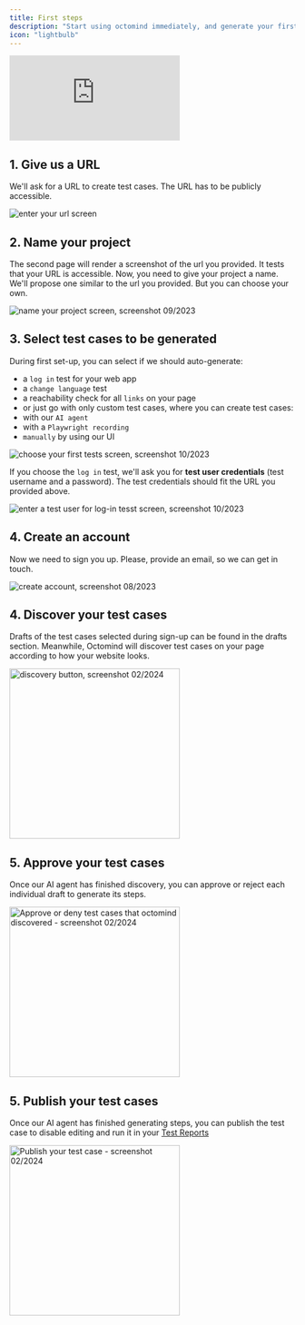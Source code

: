 ```yaml
---
title: First steps
description: "Start using octomind immediately, and generate your first test case."
icon: "lightbulb"
---
```


<div
  style={{
    position: "relative",
    paddingBottom: "calc(55.43121693121693% + 42px)",
    height: 0,
  }}
>
  <iframe
    src="https://app.supademo.com/embed/rSpeR5F3cFGeg0EHBPQ2E"
    allow="clipboard-write"
    frameborder="0"
    webkitallowfullscreen="true"
    mozallowfullscreen="true"
    allowfullscreen
    style={{
      width: "100%",
      height: "100%",
      borderRadius: 12,
      position: "absolute",
      top: 0,
      left: 0,
    }}
  ></iframe>
  <div
    style={{
      height: 16,
      backgroundColor: "#13142c",
      inset: "auto 0px 0px 0px",
      position: "absolute",
    }}
  />
</div>

## 1. Give us a URL

We'll ask for a URL to create test cases. The URL has to be publicly accessible.

<Frame caption="First page of the setup flow - link to your website, screenshot 09/2023">
  <img src="/images/setup/setup-1-url.png" alt="enter your url screen" />
</Frame>

## 2. Name your project

The second page will render a screenshot of the url you provided. It tests that your URL is accessible.
Now, you need to give your project a name. We'll propose one similar to the url you provided.
But you can choose your own.

<Frame caption="Second page of the setup flow: Name your project, screenshot 09/2023">
  <img
    src="/images/setup/setup-2-project.png"
    alt="name your project screen, screenshot 09/2023"
  />
</Frame>

<div class="mt-8" />

## 3. Select test cases to be generated

During first set-up, you can select if we should auto-generate:

- a `log in` test for your web app
- a `change language` test
- a reachability check for all `links` on your page
- or just go with only custom test cases, where you can create test cases:
- with our `AI agent`
- with a `Playwright recording`
- `manually` by using our UI

<Frame caption="Third page of the setup flow - choose your first tests, screenshot 10/2023">
  <img
    src="images/setup/setup-3-custom.png"
    alt="choose your first tests screen, screenshot 10/2023"
  />
</Frame>

If you choose the `log in` test, we'll ask you for **test user credentials** \(test username and a password\).
The test credentials should fit the URL you provided above.

<Frame caption="Third page of the setup flow - insert test user credentials for a log-in test, screenshot 10/2023">
  <img
    src="/images/setup/setup-3-credentials.png"
    alt="enter a test user for log-in tesst screen, screenshot 10/2023"
  />
</Frame>

## 4. Create an account

Now we need to sign you up. Please, provide an email, so we can get in touch.

<Frame caption="Fourth page of the setup flow - create account, screenshot 08/2023">
  <img
    src="/images/setup/setup-4-create-account.png"
    alt="create account, screenshot 08/2023"
  />
</Frame>

## 4. Discover your test cases

Drafts of the test cases selected during sign-up can be found in the drafts section. Meanwhile, Octomind will discover test cases on your page according to how your website looks.

<Frame caption="Clicking this button will let our AI agent discover test cases, screenshot 02/2024">
  <img
    src="/images/discover.png"
    width="300"
    alt="discovery button, screenshot 02/2024"
  />
</Frame>

## 5. Approve your test cases

Once our AI agent has finished discovery, you can approve or reject each individual draft to generate its steps.

<Frame caption="Approve or deny test cases that octomind discovered - screenshot 02/2024">
  <img
    width="300"
    src="/images/approve.png"
    alt="Approve or deny test cases that octomind discovered - screenshot 02/2024 "
  />
</Frame>

## 5. Publish your test cases

Once our AI agent has finished generating steps, you can publish the test case to disable editing and run it in your [Test Reports](/test-reports)

<Frame caption="Publish your test case - screenshot 02/2024">
  <img
    width="300"
    src="/images/publish.png"
    alt="Publish your test case - screenshot 02/2024 "
  />
</Frame>
